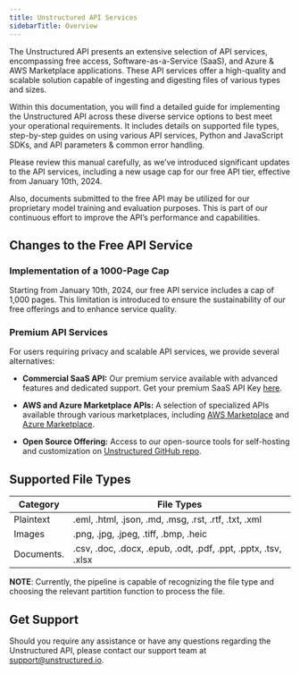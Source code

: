 ```yaml
---
title: Unstructured API Services
sidebarTitle: Overview
---
```


The Unstructured API presents an extensive selection of API services, encompassing free access, Software-as-a-Service (SaaS), and Azure & AWS Marketplace applications. These API services offer a high-quality and scalable solution capable of ingesting and digesting files of various types and sizes.

Within this documentation, you will find a detailed guide for implementing the Unstructured API across these diverse service options to best meet your operational requirements. It includes details on supported file types, step-by-step guides on using various API services, Python and JavaScript SDKs, and API parameters & common error handling.

<Warning>

Please review this manual carefully, as we’ve introduced significant updates to the API services, including a new usage cap for our free API tier, effective from January 10th, 2024.

Also, documents submitted to the free API may be utilized for our proprietary model training and evaluation purposes. This is part of our continuous effort to improve the API’s performance and capabilities.
</Warning>

## Changes to the Free API Service

### Implementation of a 1000-Page Cap

Starting from January 10th, 2024, our free API service includes a cap of 1,000 pages. This limitation is introduced to ensure the sustainability of our free offerings and to enhance service quality.

### Premium API Services

For users requiring privacy and scalable API services, we provide several alternatives:

*   **Commercial SaaS API:** Our premium service available with advanced features and dedicated support. Get your premium SaaS API Key [here](https://unstructured.io/api-key-hosted).
    
*   **AWS and Azure Marketplace APIs:** A selection of specialized APIs available through various marketplaces, including [AWS Marketplace](https://aws.amazon.com/marketplace/pp/prodview-fuvslrofyuato) and [Azure Marketplace](https://azuremarketplace.microsoft.com/en-us/marketplace/apps/unstructured1691024866136.customer_api_v1).
    
*   **Open Source Offering:** Access to our open-source tools for self-hosting and customization on [Unstructured GitHub repo](https://github.com/Unstructured-IO/unstructured).
    

## Supported File Types


|Category  |File Types                                                    |
|----------|--------------------------------------------------------------|
|Plaintext |.eml, .html, .json, .md, .msg, .rst, .rtf, .txt, .xml         |
|Images    |.png, .jpg, .jpeg, .tiff, .bmp, .heic                         |
|Documents.|.csv, .doc, .docx, .epub, .odt, .pdf, .ppt, .pptx, .tsv, .xlsx|


**NOTE**: Currently, the pipeline is capable of recognizing the file type and choosing the relevant partition function to process the file.

## Get Support

Should you require any assistance or have any questions regarding the Unstructured API, please contact our support team at [support@unstructured.io](mailto:support%40unstructured.io).
